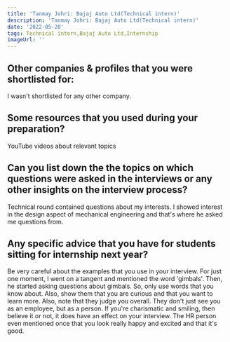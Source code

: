 ```yaml
---
title: 'Tanmay Johri: Bajaj Auto Ltd(Technical intern)'
description: 'Tanmay Johri: Bajaj Auto Ltd(Technical intern)'
date: '2022-05-20'
tags: Technical intern,Bajaj Auto Ltd,Internship
imageUrl: ''
---
```


## Other companies & profiles that you were shortlisted for:
I wasn't shortlisted for any other company.

## Some resources that you used during your preparation?
YouTube videos about relevant topics

## Can you list down the the topics on which questions were asked in the interviews or any other insights on the interview process?
Technical round contained questions about my interests. I showed interest in the design aspect of mechanical engineering and that's where he asked me questions from.

## Any specific advice that you have for students sitting for internship next year?
Be very careful about the examples that you use in your interview. For just one moment, I went on a tangent and mentioned the word 'gimbals'. Then, he started asking questions about gimbals. So, only use words that you know about. Also, show them that you are curious and that you want to learn more. Also, note that they judge you overall. They don't just see you as an employee, but as a person. If you're charismatic and smiling, then believe it or not, it does have an effect on your interview. The HR person even mentioned once that you look really happy and excited and that it's good.

